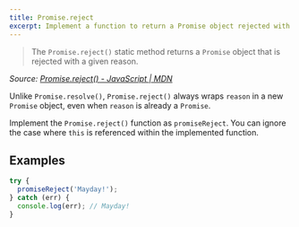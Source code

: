 ```yaml
---
title: Promise.reject
excerpt: Implement a function to return a Promise object rejected with a reason
---
```


> The `Promise.reject()` static method returns a `Promise` object that is rejected with a given reason.

_Source: [Promise.reject() - JavaScript | MDN](https://developer.mozilla.org/en-US/docs/Web/JavaScript/Reference/Global_Objects/Promise/reject)_

Unlike `Promise.resolve()`, `Promise.reject()` always wraps `reason` in a new `Promise` object, even when `reason` is already a `Promise`.

Implement the `Promise.reject()` function as `promiseReject`. You can ignore the case where `this` is referenced within the implemented function.

## Examples

```js
try {
  promiseReject('Mayday!');
} catch (err) {
  console.log(err); // Mayday!
}
```
